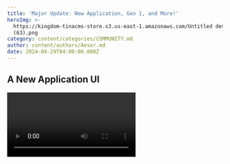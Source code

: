 ```yaml
---
title: 'Major Update: New Application, Gen 1, and More!'
heroImg: >-
  https://kingdom-tinacms-store.s3.us-east-1.amazonaws.com/Untitled design
  (63).png
category: content/categories/COMMUNITY.md
author: content/authors/Aesor.md
date: 2024-04-29T04:00:00.000Z
---
```


## A New Application UI

<video url="https://kingdom-tinacms-store.s3.us-east-1.amazonaws.com/App Shots for Twitter.mp4" />

We are thrilled to announce the release of our new application! You can find it here: [https://app.the-kingdom.world/](https://app.the-kingdom.world/)\
\
Our old design was suffering from growing pains, becoming cluttered, and clunky to navigate, and felt too cramped to add any new elements without compromising our user experience.

We have redesigned it from the ground up, making it more streamlined and easy to navigate. All relevant sections are now separated into a horizontal toolbar right on the main screen after logging in, allowing you to go to any profile area with fewer clicks.

There are also many quality-of-life changes and little details to see, keep reading to discover more about what we have built for you.

### A New Central Hub & Navigation Bar

See the latest offers for The Kingdom right on the main page, and easily access all parts of our application with a slick new horizontal navigation bar.

<video url="https://kingdom-tinacms-store.s3.us-east-1.amazonaws.com/Central Hub Final.mp4" />

### New Ways to Easily Manage Your Avatars

Seeing your entire Avatar and Gear collection in a single window is now possible.

<video url="https://kingdom-tinacms-store.s3.us-east-1.amazonaws.com/Gear & Avatars FINAL.mp4" />

You can even swap gear between avatars with only 2 clicks!

<video url="https://kingdom-tinacms-store.s3.us-east-1.amazonaws.com/Fast Equipping FINAL.mp4" />

### Optimize Your Savings At The Bank

The Aesorian Bank is now open, Aesar! Check out your daily generated silver, total silver, and even which Avatars are generating the most silver.

Re-rolls and Land are something we will be exploring further soon.

<video url="https://kingdom-tinacms-store.s3.us-east-1.amazonaws.com/Bank Final.mp4" />

### Quests & Leaderboard Redesigns Coming Soon

It will be much easier for us to expand functionality and ease user experience through this design, and we can’t wait for you to try it out. Make sure to let us know what you think in our Discord.

Next up will be the quest system window and leaderboards. This system is one of the most important in our community, and we can’t wait to show you the new designs.

## Earn Limited-Time Bonuses With Your Generation 1 Avatars

Want to get ready for the free Neo Tokyo Chests, Aesar? You can now start Pre-Ordering your Generation 1 Avatars, only for a limited time!

We did not want to have our community plan their days around a very brief minting window. Those who are here, and are early deserve to get their Avatars in a relaxed, timely manner, and even be rewarded for believing in what we’re building with The Kingdom.

These Pre-Orders will be open for a limited time, you may not want to delay if you’re interested, Aesar.

### Pre-Order Bonuses

* 1 Avatar: 1 Normal Roro Chest
* 5 Avatars: 6 Normal Roro Chests
* 20 Avatars: 15 Normal Roro Chests + 1 Premium Roro Chest
* 50 Avatars: 15 Normal Roro Chests + 5 Premium Roro Chests

Roro Chests can include rewards such as valuable gear to equip your Avatars, Silver, and even Re-Rolls.

### Brand-New Gear To Collect

These new Roro chests will include entirely new gear for your Avatars.

Have a sneak peek at what you can expect.

![](<https://kingdom-tinacms-store.s3.us-east-1.amazonaws.com/Untitled design (66).png>)

More information about these coming very soon. Stay tuned.

### We’re Just Getting Started

All of this is just the beginning. We have a lot to show in the upcoming weeks, including our free Neo Tokyo Chests!

We will be hosting events, showing sneak peeks, and even giveaways on our Discord, so make sure to join in and enable your notifications to stay on top of everything.\
\
If you want to learn more, check out our newly updated White Paper! [https://rpglabs.gitbook.io/the-kingdom-ecosystem-introduction](https://rpglabs.gitbook.io/the-kingdom-ecosystem-introduction)
